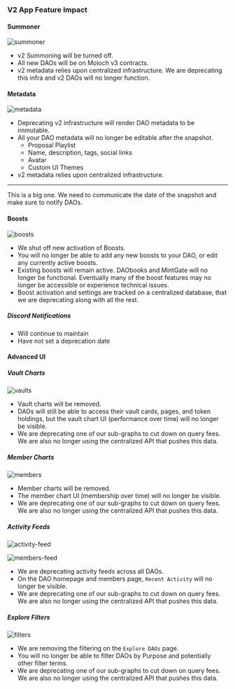 ### V2 App Feature Impact

#### Summoner

![summoner](https://i.imgur.com/UeLbfbC.jpg)

- v2 Summoning will be turned off.
- All new DAOs will be on Moloch v3 contracts.
- v2 metadata relies upon centralized infrastructure. We are deprecating this infra and v2 DAOs will no longer function.

#### Metadata

![metadata](https://i.imgur.com/SEdvzxp.png)

- Deprecating v2 infrastructure will render DAO metadata to be immutable.
- All your DAO metadata will no longer be editable after the snapshot.
  - Proposal Playlist
  - Name, description, tags, social links
  - Avatar
  - Custom UI Themes
- v2 metadata relies upon centralized infrastructure.

---

This is a big one. We need to communicate the date of the snapshot and make sure to notify DAOs.

#### Boosts

![boosts](https://i.imgur.com/5m5Za7E.png)

- We shut off new activation of Boosts.
- You will no longer be able to add any new boosts to your DAO, or edit any currently active boosts.
- Existing boosts will remain active. DAObooks and MintGate will no longer be functional. Eventually many of the boost features may no longer be accessible or experience technical issues.
- Boost activation and settings are tracked on a centralized database, that we are deprecating along with all the rest.

##### Discord Notifications

- Will continue to maintain
- Have not set a deprecation date

#### Advanced UI

##### Vault Charts

![vaults](https://i.imgur.com/u7K1b9F.png)

- Vault charts will be removed.
- DAOs will still be able to access their vault cards, pages, and token holdings, but the vault chart UI (performance over time) will no longer be visible.
- We are deprecating one of our sub-graphs to cut down on query fees. We are also no longer using the centralized API that pushes this data.

##### Member Charts

![members](https://i.imgur.com/3sUaTFZ.png)

- Member charts will be removed.
- The member chart UI (membership over time) will no longer be visible.
- We are deprecating one of our sub-graphs to cut down on query fees. We are also no longer using the centralized API that pushes this data.

##### Activity Feeds

![activity-feed](https://i.imgur.com/AL1Nyhf.png)

![members-feed](https://i.imgur.com/p39H4fj.png)

- We are deprecating activity feeds across all DAOs.
- On the DAO homepage and members page, `Recent Activity` will no longer be visible.
- We are deprecating one of our sub-graphs to cut down on query fees. We are also no longer using the centralized API that pushes this data.

##### Explore Filters

![filters](https://i.imgur.com/Us5F3KG.png)

- We are removing the filtering on the `Explore DAOs` page.
- You will no longer be able to filter DAOs by Purpose and potentially other filter terms.
- We are deprecating one of our sub-graphs to cut down on query fees. We are also no longer using the centralized API that pushes this data.
